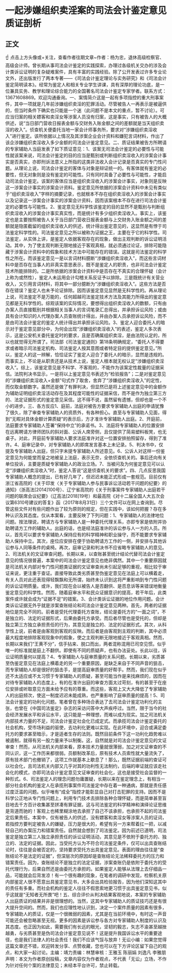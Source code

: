 # 一起涉嫌组织卖淫案的司法会计鉴定意见质证剖析
## 正文
☝ 点击上方头像或+关注，查看作者往期文章~作者：杨为忠，退休高级检察官、高级会计师。曾长期从事司法会计鉴定的实践探索，办理过各级机关交办的涉及会计类诉讼证明的复杂疑难案件，具有丰富的实践经验。除了公开发表过许多专业论文外，还出版发行了两本专著——《司法会计鉴定理论与实务研究》和《司法会计鉴定简明读本》。经常为鉴定人和相关专业学生讲课，具有深厚的理论功底，是一位兼具实务、教学和理论综合能力的全国著名司法会计鉴定专家学者。联系方式：13671608869。欢迎沟通垂询。一、案情简介这是一起有多项指控的重大刑事案件，其中一项就是几年前涉嫌组织卖淫的犯罪活动。尽管被告人一再表示是被逼供的，但当时条件下确实也只能是一个迷（此问题不是本文的重点，暂不讨论）。可应当归案的相关嫖客和卖淫女等涉案人员没有归案，这是事实，只有被告人的大概供述，说“当日部门营收日报表金额与交财务入账金额之间的差额就是当天组织卖淫的收入”。侦查机关便委托当地一家会计师事务所，要求对“涉嫌组织卖淫收入”进行鉴定。该所依据以上情况及其涉案企业会计资料和嫌犯言词材料，作出了该企涉嫌组织卖淫收入多少金额的司法会计鉴定意见。二、质证结果被告方所聘请的专家辅助人当庭发表了如下质证意见：1、该案无司法会计鉴定的必要性与可能性就该案来说，司法会计鉴定的目的应当是甄别或判断组织卖淫收入的涉案会计事实是否真实，亦即刑诉法意义上所指的这类非法收入会计记录是否真实的专门性问题。从理论上说，司法会计鉴定的客体与对象是辩证统一的。有客体就有鉴定的必要性，但无对象则是没有鉴定的可能性。只有同时具备了必要性与可能性，才能启动司法会计鉴定。该案的客体应当是组织卖淫收入的涉案会计事实，对象则是反映这一涉案会计事实的涉案会计资料。鉴定意见所依据的涉案会计资料中未见有类似于“组织卖淫收入”字样的摘要记录，也就根本不存在组织卖淫收入的涉案会计事实以及记录这一涉案会计事实的涉案会计资料，因而该案根本不存在进行司法会计鉴定的必要性与可能性。2、鉴定意见无科学性该鉴定的目的显然不是甄别与判断组织卖淫收入的涉案会计事实真实性，而是统计有多少组织卖淫收入。事实上，该鉴定也是主要按照被告人关于当日部门营收日报表金额与上交财务入账金额之间的差额就是隐匿截留的组织卖淫收入的供述，统计得出鉴定意见的，这显然是有悖于司法鉴定科学性的。司法鉴定意见之所以被称为证据之王，主要在于它的科学性。司法鉴定，从实体上讲，是鉴定人依据客观存在的现象，做出主观判断的诉讼证明活动。其中，为了使主观判断无限地接近于客观真相，就必须通过论证，排除可能隐藏于涉案会计资料中的假象和技术方法中可能存在的错误。这就是司法鉴定的科学性之所在。而该鉴定意见一是以言词材料臆断“涉嫌组织卖淫收入”，而这些言词材料中是否存在当事人的非真实意思表示，既不是鉴定人的职责，也非司法会计鉴定技术所能排除的。二是所依据的涉案会计资料中是否存在不真实的合理怀疑（会计上称为或然性），鉴定人未运用会计勾稽关系反证予以排除。三是既统计有关营业收入，又引用言词材料，将其中一部分臆断为“涉嫌组织卖淫收入”。这些方法是否存在错误？鉴定人也未予论证排除。因而该鉴定意见显然是无科学性的。再从理论上说，司法鉴定不是万能的，任何超越司法鉴定技术方法及其能力所得出的鉴定意见都是无科学性的。综观该案的实际情况，要想得出组织卖淫收入的数额，只有由办案人员直接甄别并根据相关当事人的言词笔录汇总得出，并承担诉讼风险；或由具有会计知识的人代理办案人员查账统计得出，并由办案人员承担诉讼风险，而不是由司法会计鉴定的鉴定人统计得出并承担诉讼风险。3、鉴定人迎合委托人的暗示对于鉴定意见部分中，为何会出现“涉嫌组织卖淫收入”的表述，鉴定人多次表示，这是公安机关委托鉴定时的要求，且是否确属组织卖淫，是由法院认定的，所以也就觉得无所谓了。司法部《司法鉴定通则》第18条明确规定，“委托人不得要求或者暗示司法鉴定机构、司法鉴定人按其意图或者特定目的提供鉴定意见。”所以，鉴定人的这一辨解，恰恰证实了鉴定人迎合了委托人的暗示，显然是违规的。而事实上，不论是从职责还是从技术上说，鉴定人根本就无权认定“涉嫌组织卖淫收入”。综上，该鉴定意见是不科学、不客观的，不能作为该案定性裁量的证据采信。法院判决书显示，一是将以上鉴定意见书表述为“检验报告”；二是对鉴定意见的“涉嫌组织卖淫收入+金额”句式作了取舍，舍弃了“涉嫌组织卖淫收入”的定性，而仅取金额数字。虽然还是做了有罪判决，但显然已是将上述鉴定意见中的金额作为辅助证明组织卖淫活动存在及其程度可能性的证据采信，而不是作为独立第三方的、法定证据形式的鉴定意见采信。这不得不说，虽然留有遗憾，但却也是一个不小的进步。三、各方反应1、庭前，法庭对被告方要求专家辅助人出庭的申请犹豫了很久，除了审查专家辅助人的资质外，有各种担心。直至与专家辅助人见面，得到“无暇对具体金额计算质疑”的表示后，方才准许专家辅助人出庭。2、开庭前，法庭要求专家辅助人签署“保持中立”的承诺书。3、法庭将专家辅助人的位置安排在远离聘请方律师团队的斜对面、公诉人席旁侧，且仅提供了简易塑料板凳，也无桌子。对此，开庭前专家辅助人要求法庭准许对这一位置安排拍照留存，得到了准许。4、庭审记录中，对专家辅助人的即席发言基本上未记录。5、判决书中，仅提及专家辅助人出庭，但只字未提专家辅助人所述意见。6、公诉人对这样一份鉴定意见为何能堂而皇之地被呈上法庭，表示无奈，全依侦查机关的。事后还向有关单位投诉，主要是质疑专家辅助人的政治立场。7、当被问及为何鉴定意见可以认定“涉嫌组织卖淫收入”时，鉴定人答说“这是侦查机关的要求”。四、几点反思我国专家辅助人概念的提出，已有好几年了，但迟迟未能正式形成一套规范。目前仅有浙江省高院的《关于印发〈关于专家辅助人参与民事诉讼活动若干问题的纪要〉的通知》（浙高法[2014]100号）、辽宁省高院的《关于刑事案件专家辅助人出庭若干问题的联席会议纪要》（辽高法[2018]19号）和最高院《对十二届全国人大五次会议第6310号建议的答复》函（2017年8月31日）三个文件可以在网上查询到。尽管这些文件对有些问题作出了较为原则的规定，但在实践中，该如何把握？存在多种认识及其态度。仅从本案看，主要反映了下列问题：1、专家辅助人的法律地位问题。按法理说，聘请方与专家辅助人是一种委托代理关系，亦即专家是依附并协助聘请方工作的辅助人。出庭的话，也是经法庭准许的诉讼参与人一方的人员。所以，首先可以要求专家辅助人保持应有的科学精神和职业操守，而不能要求专家辅助人保持中立。其次，座位应安排在便于协助聘请方工作的一侧，并安排与其他诉讼参与人同等条件的桌椅。再次，庭审记录和判决书不应省略专家辅助人的意见。2、司法机关的文证审查问题。长期以来，以查账甚至统计结论代替司法会计鉴定意见的情况很普遍，本案中的司法会计鉴定意见也绝非偶然。其中一个重要原因就是司法机关内部对专门性问题类证据的文证审查尚未引起足够的重视，相比较于审证来说，更注重于查证。直接导致此类劣质甚至伪鉴定意见在法庭上可以横着走，有关人员对此还表现得轻飘飘和无所谓，始终未认识到这将严重影响到专门性问题的诉讼证明质量。或许，我们现在会以被告人是否翻供、是否息诉等来错误地衡量鉴定意见的科学性。然而，随着庭审水平和民众证据意识的提高，若干年后，此类案件或许就会成为“证据不足”的错案。3、会计类诉讼证据的地位作用问题。会计类诉讼证据无外乎就是涉案查账结论和司法会计鉴定意见两种。首先，两者的证据地位是完全不同的。前者是受托代理委托方查账，结论是委托方的“一面之词”，不是独立的、法定的证据形式，后果由委托方承受。而后者尽管也是受托的，但却是独立第三方独立承担责任的行为，其意见是独立的、法定的证据形式。其次，从科学性上说，前者是由客观到客观的反映。而后者是由客观到主观的判断，其中必须最大程度地排除客观现象中的假象，使之主观判断无限地接近于客观真相。然而，长期以来我们“王黄不分”，信手拈来、脱口而出，两者混称混用已司空见惯。似乎唯一的标准就是庭上不翻供。即使有不同的质疑声，也有办法妥处。长此以往，诉讼证明质量何以提高？4、专家辅助人与庭审质量的关系问题。长期以来，劣质甚至伪鉴定意见在法庭上横着走的另一个重要原因，是缺乏来自于不同声音的狙击，而专家辅助人却是很好的狙击手，是提高庭审质量的好帮手。然而，我们现在似乎还不太适应或不太习惯于专家辅助人的质疑，甚至可能当作是来找麻烦的，因而在对待专家辅助人的态度上，有的在准许出庭的审查方面太过苛刻，有的甚至于在座位安排或听取意见方面未给予应有的尊重。而这些，客观上又大大降低了专家辅助人的出庭频次，使这一制度迟迟未能成熟，也严重影响了庭审质量的提高！5、司法会计鉴定的功利化问题。笔者曾在多种场合表达了去司法会计鉴定功利化的主张，也曾在《中国司法鉴定》杂志的采访问答中大声疾呼过。当然，限于当今的社会经济发展水平和诉讼水平，这只能是一种理想，而难以成为现实。加之司法机关内部技术力量的不足，司法会计鉴定社会化已成定式。而承揽司法会计鉴定委托的社会机构，受市场利益的驱使，去功利化更难以实现。在此环境中，迎合或满足委托方的要求甚至暗示，才是适者生存的法则。既然目前条件下这一功利化趋势难以被遏制，就得有另一股力量来予以制衡。这，自然就是对司法会计鉴定意见的文证审查！然而，从司法机关内部来看，原本技术力量就很薄弱，加之对文证审查的不同认识，这一工作历来都很弱。员额制改革后，原有技术人员索性就大量流失了，原有技术部门也撤销了，这项工作就基本上歇息了！那么，既然证据前端的查证可以社会化，且司法机关内部又几乎对其的功利性无法制约，后端的审证就应该走社会化的模式，亦即司法会计鉴定意见文证审查的社会化，这也是接受社会监督的一种形式。6、司法鉴定人的理念问题勿庸置疑，长期以来在鉴定理念上，有相当一部分社会机构的鉴定人在承揽刑事案件司法鉴定中存在着一种通病，那就是责任感过度泛滥的问题。似乎唯有“成全”指控才能彰显自己对打击犯罪的支持。因而不是科学公正地从专门性问题上，利用专门技术去排除各种合理怀疑，而是简单甚至盲目地去千方百计收集甚至拼凑有罪证据，这与司法鉴定的科学精神和演绎论证思维是背道而驰的！客观上也稀里糊涂地去承担了自己不该承担，也承担不起的司法鉴定后果责任。本案中，仅有被告人的供述，没有嫖客和卖淫女等涉案人员的证词，若指控方要判定被告人的嫌疑，压力是很大的，希望有另一方来帮着扛一把，以减轻自己的办案压力和错案责任。自然就会想到了司法鉴定。因为前述已道明，司法鉴定是独立第三人独立承担责任的诉讼证明活动，其意见是不依附于委托方的、独立的、法定的证据。因此，当受托方认为不符合司法鉴定条件，仅可以出具查账结论时，往往是会被否定的，坚持要求受托方出具鉴定意见。表面的理由往往是“查账结论不是法定的证据”，但深层次的原因却是查账结论无法稀释委托方的压力和错案责任。因为，查账结论不是独立的法定证据，涉案查账仍是依附于委托方的受托代理行为，后果自然还是由委托方承担的。如果鉴定人能够从法理上去仔细品一品，可能就会后背发凉！有一个很有趣的现象，在笔者的调研中发现，检察机关原内部鉴定人很不愿意出具鉴定意见书，大多会出具检验报告，因为他们深知这其中的责任有多重。而社会机构的鉴定人往往不假思索地更习惯于出具鉴定意见书，似乎这就是“无知者无所畏”吧！五、综合评价从判决结果客观地说，本案的专家辅助人出庭质证的结果并非是很理想的。当然，这其中专家辅助人的质证技巧还是有很大提升空间的。然而，我们也应理性地认识到，决定一个案件质量的因素有很多，专家辅助人的质证，仅是一个很微弱的因素，尤其是在当前环境中，有时这一声音可能还会被忽略甚至无视。更多的因素是诉讼参与各方对专家辅助人制度的认识及其态度。也正因为如此，需要我们有长远的眼光，坚韧的毅志，矢志不渝甚至越挫越勇，与劣质甚至是伪司法会计鉴定意见说不！这是提升我国诉讼水平的重要途径，也是我们法律人的社会责任！我们不应该气馁与放弃！无讼小编：如果您觉得这篇文章还不错，欢迎转发分享、点赞收藏，您也可以在下方评论区留下自己的观点，和大家一起讨论。主编：靖力责编：林慧审核：王雅玉 陈丽娟 刘逸凡 李雅朋声明：本文为作者原创投稿，文章内容仅为作者观点，不代表「无讼」立场，不作为针对任何个案的法律意见；未经本平台许可，禁止转载。